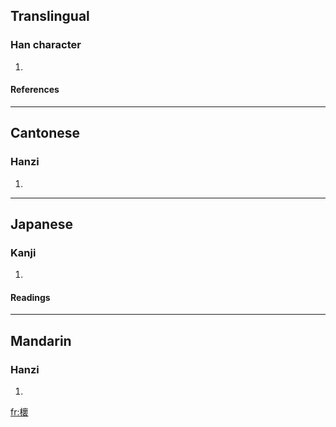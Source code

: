 ==Translingual==
===Han character===
{{Han char|rn=75|rad=木|as=16|sn=20|four=4093<sub>2</sub>|canj=木卜田女 (DYWV)}}
# {{defn|Han|sort=木16}}
====References====
{{Han ref|kx=0561.320|dkj=15862|dj=0950.200|hdz=21317.110|uh=6AF0|ud=27376|bh=F454|bd=62548}}

----
==Cantonese==
===Hanzi===
{{yue-hanzi|jyut=|y=waai4}}
# {{defn|Cantonese}}

----
==Japanese==
===Kanji===
{{ja-kanji|grade=|rs=木16}}
# {{defn|Japanese}} 
====Readings====
{{ja-readings|on=[[かい]] (kai), [[え]] (e)|kun=[[いぬえんじゆ]] (inuenjiyu)}}

----
==Mandarin==
===Hanzi===
{{cmn-hanzi|pin=[[huái]] ([[huai2]])|wg=huai<sup>2</sup>}}
# {{defn|Mandarin}}

[[fr:櫰]]